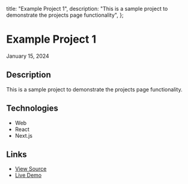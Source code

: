   title: "Example Project 1",
  description: "This is a sample project to demonstrate the projects page functionality",
};

# Example Project 1

<div className="flex items-center gap-4 text-sm text-gray-500 dark:text-gray-400 mb-8">
  <time dateTime="2024-01-15">January 15, 2024</time>
</div>

## Description

This is a sample project to demonstrate the projects page functionality.

## Technologies

- Web
- React
- Next.js

## Links

- [View Source](https://github.com/yourusername/project1)
- [Live Demo](https://project1.example.com)